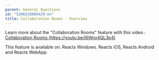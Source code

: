 ```yaml
---
parent: General Questions
id: "5206528886429-en"
title: Collaboration Rooms - Overview
---
```

Learn more about the "Collaboration Rooms" feature with this video : [Collaboration Rooms (https://youtu.be/i6Wnv4QL3p4)](https://youtu.be/i6Wnv4QL3p4)

This feature is available on: Reacts Windows. Reacts iOS, Reacts Android and Reacts WebApp.


